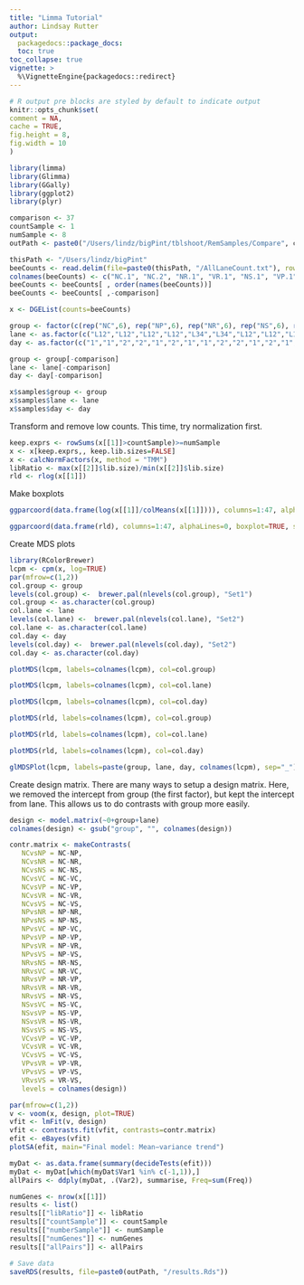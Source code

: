 ```yaml
---
title: "Limma Tutorial"
author: Lindsay Rutter
output:
  packagedocs::package_docs:
  toc: true
toc_collapse: true
vignette: >
  %\VignetteEngine{packagedocs::redirect}
---
```

  
  <meta http-equiv="content-type" content="text/html;charset=utf-8" />
  
  ```r
# R output pre blocks are styled by default to indicate output
knitr::opts_chunk$set(
  comment = NA,
  cache = TRUE,
  fig.height = 8,
  fig.width = 10
)
```

```r
library(limma)
library(Glimma)
library(GGally)
library(ggplot2)
library(plyr)

comparison <- 37
countSample <- 1
numSample <- 8
outPath <- paste0("/Users/lindz/bigPint/tblshoot/RemSamples/Compare", comparison)

thisPath <- "/Users/lindz/bigPint"
beeCounts <- read.delim(file=paste0(thisPath, "/AllLaneCount.txt"), row.names=1, stringsAsFactors = FALSE)
colnames(beeCounts) <- c("NC.1", "NC.2", "NR.1", "VR.1", "NS.1", "VP.1", "NS.2", "VR.2", "NP.1", "VP.2", "VC.1", "NP.2", "VP.3", "NP.3", "VS.1", "VS.2", "VC.2", "NC.3", "VP.4", "NC.4", "NR.2", "VC.3", "VC.4", "NP.4", "VR.3", "NC.5", "VS.3", "NP.5", "VC.5", "VS.4", "NS.3", "VS.5", "VP.5", "NR.3", "NR.4", "VC.6", "NS.4", "NC.6", "NP.6", "VR.4", "NR.5", "NR.6", "NS.5", "VP.6", "NS.6", "VR.5", "VR.6", "VS.6")
beeCounts <- beeCounts[ , order(names(beeCounts))]
beeCounts <- beeCounts[ ,-comparison]

x <- DGEList(counts=beeCounts)

group <- factor(c(rep("NC",6), rep("NP",6), rep("NR",6), rep("NS",6), rep("VC",6), rep("VP",6), rep("VR",6), rep("VS",6)))
lane <- as.factor(c("L12","L12","L12","L12","L34","L34","L12","L12","L12","L12","L34","L34","L12","L12","L34","L34","L34","L34","L12","L12","L34","L34","L34","L34","L12","L12","L12","L12","L34","L34","L12","L12","L12","L12","L34","L34","L12","L12","L34","L34","L34","L34","L12","L12","L34","L34","L34","L34"))
day <- as.factor(c("1","1","2","2","1","2","1","1","2","2","1","2","1","2","1","1","2","2","1","1","1","2","2","2","1","2","2","2","1","1","1","1","2","2","1","2","1","1","1","2","2","2","2","2","1","1","1","2"))

group <- group[-comparison]
lane <- lane[-comparison]
day <- day[-comparison]

x$samples$group <- group
x$samples$lane <- lane
x$samples$day <- day
```

Transform and remove low counts. This time, try normalization first.
```r
keep.exprs <- rowSums(x[[1]]>countSample)>=numSample
x <- x[keep.exprs,, keep.lib.sizes=FALSE]
x <- calcNormFactors(x, method = "TMM")
libRatio <- max(x[[2]]$lib.size)/min(x[[2]]$lib.size)
rld <- rlog(x[[1]])
```

Make boxplots
```r
ggparcoord(data.frame(log(x[[1]]/colMeans(x[[1]]))), columns=1:47, alphaLines=0, boxplot=TRUE, scale="globalminmax") + coord_flip()

ggparcoord(data.frame(rld), columns=1:47, alphaLines=0, boxplot=TRUE, scale="globalminmax") + coord_flip()
```

Create MDS plots
```r
library(RColorBrewer)
lcpm <- cpm(x, log=TRUE)
par(mfrow=c(1,2))
col.group <- group
levels(col.group) <-  brewer.pal(nlevels(col.group), "Set1")
col.group <- as.character(col.group)
col.lane <- lane
levels(col.lane) <-  brewer.pal(nlevels(col.lane), "Set2")
col.lane <- as.character(col.lane)
col.day <- day
levels(col.day) <-  brewer.pal(nlevels(col.day), "Set2")
col.day <- as.character(col.day)
```

```r
plotMDS(lcpm, labels=colnames(lcpm), col=col.group)
```

```r
plotMDS(lcpm, labels=colnames(lcpm), col=col.lane)
```

```r
plotMDS(lcpm, labels=colnames(lcpm), col=col.day)
```



```r
plotMDS(rld, labels=colnames(lcpm), col=col.group)
```

```r
plotMDS(rld, labels=colnames(lcpm), col=col.lane)
```

```r
plotMDS(rld, labels=colnames(lcpm), col=col.day)
```


```r
glMDSPlot(lcpm, labels=paste(group, lane, day, colnames(lcpm), sep="_"), groups=x$samples[,c(1,4,5)], launch=FALSE)
```

Create design matrix. There are many ways to setup a design matrix. Here, we removed the intercept from group (the first factor), but kept the intercept from lane. This allows us to do contrasts with group more easily.
```r
design <- model.matrix(~0+group+lane)
colnames(design) <- gsub("group", "", colnames(design))

contr.matrix <- makeContrasts(
   NCvsNP = NC-NP,
   NCvsNR = NC-NR,
   NCvsNS = NC-NS,
   NCvsVC = NC-VC,
   NCvsVP = NC-VP,
   NCvsVR = NC-VR,
   NCvsVS = NC-VS,
   NPvsNR = NP-NR,
   NPvsNS = NP-NS,
   NPvsVC = NP-VC,
   NPvsVP = NP-VP,
   NPvsVR = NP-VR,
   NPvsVS = NP-VS,
   NRvsNS = NR-NS,
   NRvsVC = NR-VC,
   NRvsVP = NR-VP,
   NRvsVR = NR-VR,
   NRvsVS = NR-VS,
   NSvsVC = NS-VC,
   NSvsVP = NS-VP,
   NSvsVR = NS-VR,
   NSvsVS = NS-VS,
   VCvsVP = VC-VP,
   VCvsVR = VC-VR,
   VCvsVS = VC-VS,
   VPvsVR = VP-VR,
   VPvsVS = VP-VS,
   VRvsVS = VR-VS,
   levels = colnames(design))
```

```r
par(mfrow=c(1,2))
v <- voom(x, design, plot=TRUE)
vfit <- lmFit(v, design)
vfit <- contrasts.fit(vfit, contrasts=contr.matrix)
efit <- eBayes(vfit)
plotSA(efit, main="Final model: Mean−variance trend")
```

```r
myDat <- as.data.frame(summary(decideTests(efit)))
myDat <- myDat[which(myDat$Var1 %in% c(-1,1)),]
allPairs <- ddply(myDat, .(Var2), summarise, Freq=sum(Freq))
```

```r
numGenes <- nrow(x[[1]])
results <- list()
results[["libRatio"]] <- libRatio
results[["countSample"]] <- countSample
results[["numberSample"]] <- numSample
results[["numGenes"]] <- numGenes
results[["allPairs"]] <- allPairs
```

```r
# Save data
saveRDS(results, file=paste0(outPath, "/results.Rds"))
```
